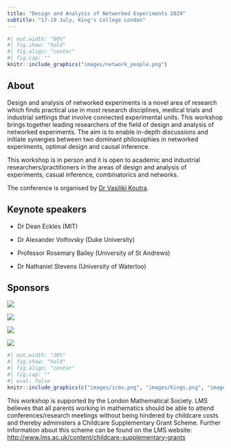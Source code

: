 ```yaml
---
title: "Design and Analysis of Networked Experiments 2024"
subtitle: "17-19 July, King's College London"
---
```


```r
#| out.width: "90%"
#| fig.show: "hold"
#| fig.align: "center"
#| fig.cap: ""
knitr::include_graphics("images/network_people.png")
``` 

## About

Design and analysis of networked experiments is a novel area of research which finds practical use in most research disciplines, medical trials and industrial settings that involve connected experimental units. This workshop brings together leading researchers of the field of design and analysis of networked experiments. The aim is to enable in-depth discussions and initiate synergies between two dominant philosophies in networked experiments, optimal design and causal inference.

This workshop is in person and it is open to academic and industrial researchers/practitioners in the areas of design and analysis of experiments, casual inference, combinatorics and networks.

The conference is organised by [Dr Vasiliki Koutra](https://www.kcl.ac.uk/people/vasiliki-koutra).

## Keynote speakers

 - Dr Dean Eckles (MIT)

 - Dr Alexander Volfovsky (Duke University)

 - Professor Rosemary Bailey (University of St Andrews)

 - Dr Nathaniel Stevens (University of Waterloo)

## Sponsors

::: {layout="[[1,1], [1,1]]"}
![](images/icms.png)

![](images/Kings.png)

![](images/EPSRC.png)

![](images/lms.png)
:::

```r
#| out.width: "20%"
#| fig.show: "hold"
#| fig.align: "center"
#| fig.cap: ""
#| eval: false
knitr::include_graphics(c("images/icms.png", "images/Kings.png", "images/EPSRC.png", "images/lms.png"))
``` 

This workshop is supported by the London Mathematical Society. LMS believes that all parents working in mathematics should be able to attend conferences/research meetings without being hindered by childcare costs and thereby administers a Childcare Supplementary Grant Scheme. Further information about this scheme can be found on the LMS website: <http://www.lms.ac.uk/content/childcare-supplementary-grants>

